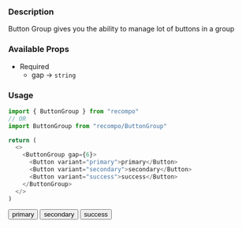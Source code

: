 
### Description

Button Group gives you the ability to manage lot of buttons in a group

### Available Props

- Required
  - gap &rarr; `string`

### Usage

```js
import { ButtonGroup } from "recompo"
// OR
import ButtonGroup from "recompo/ButtonGroup"

return (
  <>
    <ButtonGroup gap={6}>
      <Button variant="primary">primary</Button>
      <Button variant="secondary">secondary</Button>
      <Button variant="success">success</Button>
    </ButtonGroup>
  </>
)
```

<ButtonGroup gap={6}>
  <Button variant="primary">primary</Button>
  <Button variant="secondary">secondary</Button>
  <Button variant="success">success</Button>
</ButtonGroup>
